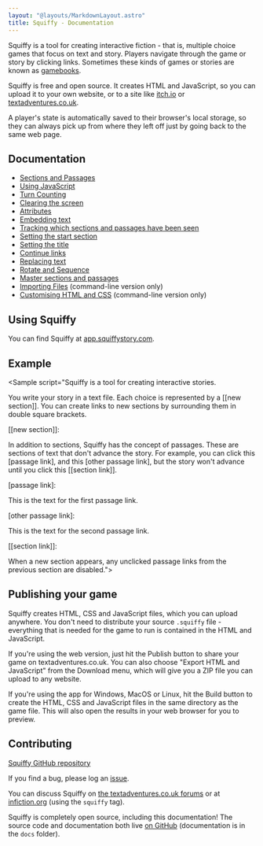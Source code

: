 ```yaml
---
layout: "@layouts/MarkdownLayout.astro"
title: Squiffy - Documentation
---
```



Squiffy is a tool for creating interactive fiction - that is, multiple choice games that focus on text and story. Players navigate through the game or story by clicking links. Sometimes these kinds of games or stories are known as [gamebooks](http://en.wikipedia.org/wiki/Gamebook).

Squiffy is free and open source. It creates HTML and JavaScript, so you can upload it to your own website, or to a site like [itch.io](https://itch.io/) or [textadventures.co.uk](https://textadventures.co.uk).

A player's state is automatically saved to their browser's local storage, so they can always pick up from where they left off just by going back to the same web page.

Documentation
-------------

- [Sections and Passages](docs/sections-passages/)
- [Using JavaScript](javascript.html)
- [Turn Counting](turncount.html)
- [Clearing the screen](clear.html)
- [Attributes](attributes.html)
- [Embedding text](embed.html)
- [Tracking which sections and passages have been seen](seen.html)
- [Setting the start section](start.html)
- [Setting the title](title.html)
- [Continue links](continue.html)
- [Replacing text](replace.html)
- [Rotate and Sequence](rotate-sequence.html)
- [Master sections and passages](master.html)
- [Importing Files](import.html) (command-line version only)
- [Customising HTML and CSS](customise.html) (command-line version only)

Using Squiffy
-------------

You can find Squiffy at [app.squiffystory.com](https://app.squiffystory.com/).

Example
-------

<Sample script="Squiffy is a tool for creating interactive stories.

You write your story in a text file. Each choice is represented by a [[new section]]. You can create links to new sections by surrounding them in double square brackets.

[[new section]]:

In addition to sections, Squiffy has the concept of passages. These are sections of text that don't advance the story. For example, you can click this [passage link], and this [other passage link], but the story won't advance until you click this [[section link]].

[passage link]:

This is the text for the first passage link.

[other passage link]:

This is the text for the second passage link.

[[section link]]:

When a new section appears, any unclicked passage links from the previous section are disabled."></Sample>

Publishing your game
--------------------

Squiffy creates HTML, CSS and JavaScript files, which you can upload anywhere. You don't need to distribute your source `.squiffy` file - everything that is needed for the game to run is contained in the HTML and JavaScript.

If you're using the web version, just hit the Publish button to share your game on textadventures.co.uk. You can also choose "Export HTML and JavaScript" from the Download menu, which will give you a ZIP file you can upload to any website.

If you're using the app for Windows, MacOS or Linux, hit the Build button to create the HTML, CSS and JavaScript files in the same directory as the game file. This will also open the results in your web browser for you to preview.

Contributing
------------

[Squiffy GitHub repository](https://github.com/textadventures/squiffy)

If you find a bug, please log an [issue](https://github.com/textadventures/squiffy/issues).

You can discuss Squiffy on [the textadventures.co.uk forums](https://textadventures.co.uk/forum/squiffy) or at [infiction.org](https://intfiction.org/tag/squiffy) (using the `squiffy` tag).

Squiffy is completely open source, including this documentation! The source code and documentation both live [on GitHub](https://github.com/textadventures/squiffy) (documentation is in the `docs` folder).